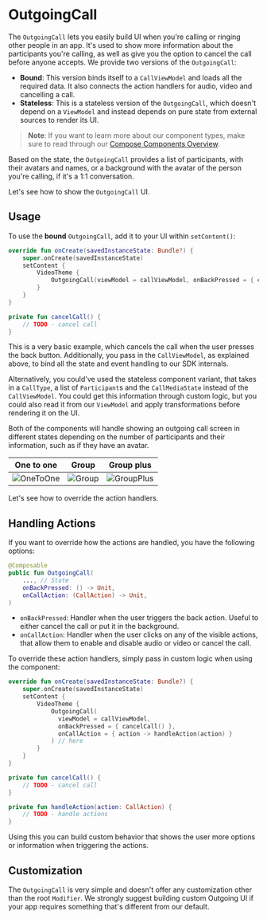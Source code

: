 # OutgoingCall

The `OutgoingCall` lets you easily build UI when you're calling or ringing other people in an app. It's used to show more information about the participants you're calling, as well as give you the option to cancel the call before anyone accepts. We provide two versions of the `OutgoingCall`:

* **Bound**: This version binds itself to a `CallViewModel` and loads all the required data. It also connects the action handlers for audio, video and cancelling a call.
* **Stateless**: This is a stateless version of the `OutgoingCall`, which doesn't depend on a `ViewModel` and instead depends on pure state from external sources to render its UI.

> **Note**: If you want to learn more about our component types, make sure to read through our [Compose Components Overview](../../01-overview.mdx).

Based on the state, the `OutgoingCall` provides a list of participants, with their avatars and names, or a background with the avatar of the person you're calling, if it's a 1:1 conversation.

Let's see how to show the `OutgoingCall` UI.

## Usage

To use the **bound** `OutgoingCall`, add it to your UI within `setContent()`:

```kotlin
override fun onCreate(savedInstanceState: Bundle?) {
    super.onCreate(savedInstanceState)
    setContent {
        VideoTheme {
            OutgoingCall(viewModel = callViewModel, onBackPressed = { cancelCall() }) // here
        }
    }
}

private fun cancelCall() {
    // TODO - cancel call
}
```

This is a very basic example, which cancels the call when the user presses the back button. Additionally, you pass in the `CallViewModel`, as explained above, to bind all the state and event handling to our SDK internals.

Alternatively, you could've used the stateless component variant, that takes in a `CallType`, a list of `Participant`s and the `CallMediaState` instead of the `CallViewModel`. You could get this information through custom logic, but you could also read it from our `ViewModel` and apply transformations before rendering it on the UI.

Both of the components will handle showing an outgoing call screen in different states depending on the number of participants and their information, such as if they have an avatar.

| One to one                                                   | Group                                                        | Group plus                                                   |
| ------------------------------------------------------------ | ------------------------------------------------------------ | ------------------------------------------------------------ |
| ![OneToOne](../../../../assets/compose_outgoing_call_one_to_one.png) | ![Group](../../../../assets/compose_outgoing_call_group.png) | ![GroupPlus](../../../../assets/compose_outgoing_call_group_plus.png) |

Let's see how to override the action handlers.

## Handling Actions

If you want to override how the actions are handled, you have the following options:

```kotlin
@Composable
public fun OutgoingCall(
  	..., // State
    onBackPressed: () -> Unit,
    onCallAction: (CallAction) -> Unit,
) 
```

* `onBackPressed`: Handler when the user triggers the back action. Useful to either cancel the call or put it in the background.
* `onCallAction`: Handler when the user clicks on any of the visible actions, that allow them to enable and disable audio or video or cancel the call.

To override these action handlers, simply pass in custom logic when using the component:

```kotlin
override fun onCreate(savedInstanceState: Bundle?) {
    super.onCreate(savedInstanceState)
    setContent {
        VideoTheme {
            OutgoingCall(
              viewModel = callViewModel,
              onBackPressed = { cancelCall() },
              onCallAction = { action -> handleAction(action) }
            ) // here
        }
    }
}

private fun cancelCall() {
    // TODO - cancel call
}

private fun handleAction(action: CallAction) {
    // TODO - handle actions
}
```

Using this you can build custom behavior that shows the user more options or information when triggering the actions.

## Customization

The `OutgoingCall` is very simple and doesn't offer any customization other than the root `Modifier`. We strongly suggest building custom Outgoing UI if your app requires something that's different from our default.